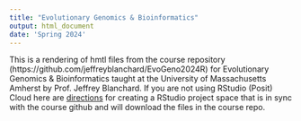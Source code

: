 ```yaml
---
title: "Evolutionary Genomics & Bioinformatics"
output: html_document
date: 'Spring 2024'
---
```


This is a rendering of hmtl files from the course repository  (https://github.com/jeffreyblanchard/EvoGeno2024R) for Evolutionary Genomics & Bioinformatics taught at the University of Massachusetts Amherst by Prof. Jeffrey Blanchard.  If you are not using RStudio (Posit) Cloud here are [directions](EvoGeno_github.html) for creating a RStudio project space that is in sync with the course github and will download the files in the course repo.

